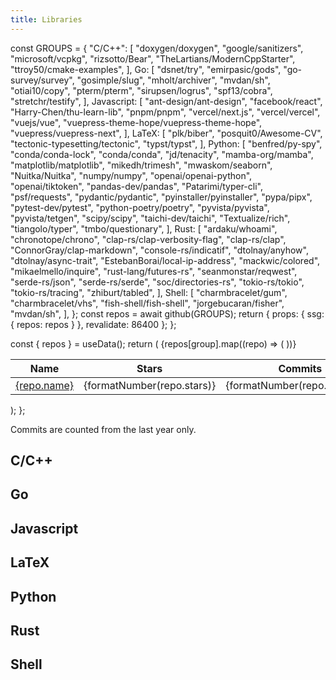 ```yaml
---
title: Libraries
---
```



  const GROUPS = {
    "C/C++": [
      "doxygen/doxygen",
      "google/sanitizers",
      "microsoft/vcpkg",
      "rizsotto/Bear",
      "TheLartians/ModernCppStarter",
      "ttroy50/cmake-examples",
    ],
    Go: [
      "dsnet/try",
      "emirpasic/gods",
      "go-survey/survey",
      "gosimple/slug",
      "mholt/archiver",
      "mvdan/sh",
      "otiai10/copy",
      "pterm/pterm",
      "sirupsen/logrus",
      "spf13/cobra",
      "stretchr/testify",
    ],
    Javascript: [
      "ant-design/ant-design",
      "facebook/react",
      "Harry-Chen/thu-learn-lib",
      "pnpm/pnpm",
      "vercel/next.js",
      "vercel/vercel",
      "vuejs/vue",
      "vuepress-theme-hope/vuepress-theme-hope",
      "vuepress/vuepress-next",
    ],
    LaTeX: [
      "plk/biber",
      "posquit0/Awesome-CV",
      "tectonic-typesetting/tectonic",
      "typst/typst",
    ],
    Python: [
      "benfred/py-spy",
      "conda/conda-lock",
      "conda/conda",
      "jd/tenacity",
      "mamba-org/mamba",
      "matplotlib/matplotlib",
      "mikedh/trimesh",
      "mwaskom/seaborn",
      "Nuitka/Nuitka",
      "numpy/numpy",
      "openai/openai-python",
      "openai/tiktoken",
      "pandas-dev/pandas",
      "Patarimi/typer-cli",
      "psf/requests",
      "pydantic/pydantic",
      "pyinstaller/pyinstaller",
      "pypa/pipx",
      "pytest-dev/pytest",
      "python-poetry/poetry",
      "pyvista/pyvista",
      "pyvista/tetgen",
      "scipy/scipy",
      "taichi-dev/taichi",
      "Textualize/rich",
      "tiangolo/typer",
      "tmbo/questionary",
    ],
    Rust: [
      "ardaku/whoami",
      "chronotope/chrono",
      "clap-rs/clap-verbosity-flag",
      "clap-rs/clap",
      "ConnorGray/clap-markdown",
      "console-rs/indicatif",
      "dtolnay/anyhow",
      "dtolnay/async-trait",
      "EstebanBorai/local-ip-address",
      "mackwic/colored",
      "mikaelmello/inquire",
      "rust-lang/futures-rs",
      "seanmonstar/reqwest",
      "serde-rs/json",
      "serde-rs/serde",
      "soc/directories-rs",
      "tokio-rs/tokio",
      "tokio-rs/tracing",
      "zhiburt/tabled",
    ],
    Shell: [
      "charmbracelet/gum",
      "charmbracelet/vhs",
      "fish-shell/fish-shell",
      "jorgebucaran/fisher",
      "mvdan/sh",
    ],
  };
  const repos = await github(GROUPS);
  return { props: { ssg: { repos: repos } }, revalidate: 86400 };
};

  const { repos } = useData();
  return (
    <table>
      <thead>
        <tr>
          <th> Name </th>
          <th> Stars </th>
          <th> Commits </th>
          <th> Description </th>
        </tr>
      </thead>
      <tbody>
        {repos[group].map((repo) => (
          <tr>
            <td>
              <a href={repo.url}> {repo.name} </a>
            </td>
            <td align="right"> {formatNumber(repo.stars)} </td>
            <td align="right"> {formatNumber(repo.commits)} </td>
            <td> {repo.description} </td>
          </tr>
        ))}
      </tbody>
    </table>
  );
};

<Callout type="info" emoji="ℹ️">
  Commits are counted from the last year only.
</Callout>

## C/C++

<Repos group="C/C++" />

## Go

<Repos group="Go" />

## Javascript

<Repos group="Javascript" />

## LaTeX

<Repos group="LaTeX" />

## Python

<Repos group="Python" />

## Rust

<Repos group="Rust" />

## Shell

<Repos group="Shell" />
